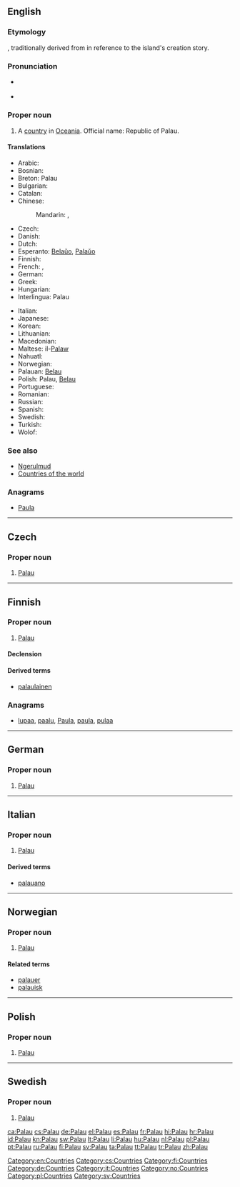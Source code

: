 ==English==
{{wikipedia}}

===Etymology===
{{etyl|pau}} {{term|Belau||Palau}}, traditionally derived from {{etyl|pau}} {{term|aidebelau||indirect replies}} in reference to the island's creation story.

===Pronunciation===
* {{a|UK|US}} {{IPA|/pəˈlaʊ/}}
* {{audio|en-us-Palau.ogg|Audio (US)}}

===Proper noun===
{{en-proper noun}}

# A [[country]] in [[Oceania]]. Official name: Republic of Palau.

====Translations====
{{trans-top|Republic of Palau}}
* Arabic: {{t|ar|بالاو|m|tr=balaaw}}
* Bosnian: {{t-|bs|Palau|m}}
* Breton: Palau
* Bulgarian: {{t-|bg|Палау}}
* Catalan: {{t+|ca|Palau}}
* Chinese:
*: Mandarin: {{t-|cmn|帕勞|sc=Hani}}, {{t-|cmn|帕劳|tr=Pàláo|sc=Hani}}
* Czech: {{t-|cs|Palau}}
* Danish: {{t-|da|Palau}}
* Dutch: {{t+|nl|Palau}}
* Esperanto: [[Belaŭo]], [[Palaŭo]]
* Finnish: {{t+|fi|Palau}}
* French: {{t+|fr|Belau}}, {{t+|fr|Palau}}
* German: {{t+|de|Palau}}
* Greek: {{t+|el|Παλάου|n|tr=Paláou}}
* Hungarian: {{t+|hu|Palau}}
* Interlingua: Palau
{{trans-mid}}
* Italian: {{t-|it|Palau}}
* Japanese: {{t-|ja|パラオ|tr=Parao}}
* Korean: {{t|ko|팔라우|tr=Pallau}}
* Lithuanian: {{t+|lt|Palau|f|xs=Lithuanian}}
* Macedonian: {{t-|mk|Палау|tr=Paláu}}
* Maltese: il-[[Palaw]]
* Nahuatl: {{t|nah|Palaos}}
* Norwegian: {{t-|no|Palau}}
* Palauan: [[Belau]]
* Polish: Palau, [[Belau]]
* Portuguese: {{t+|pt|Palau}}
* Romanian: {{t-|ro|Palau|n}}
* Russian: {{t-|ru|Палау|f|n|tr=Paláu}} {{indeclinable}}
* Spanish: {{t+|es|Palaos}}
* Swedish: {{t+|sv|Palau}}
* Turkish: {{t+|tr|Palau}}
* Wolof: {{t|wo|Palau}}
{{trans-bottom}}

===See also===
* [[Ngerulmud]]
* [[Appendix:Countries of the world|Countries of the world]]

===Anagrams===
* [[Paula#English|Paula]]

[[Category:en:Countries]]

----

==Czech==

===Proper noun===
{{cs-proper noun|g=}}

# [[#English|Palau]]

[[Category:cs:Countries]]

----

==Finnish==
{{wikipedia|lang=fi}}

===Proper noun===
{{fi-proper noun}}

# [[#English|Palau]]

====Declension====
{{fi-decl-rosé|Pala|u|nopl=1}}

====Derived terms====
* [[palaulainen]]

===Anagrams===
* [[lupaa#Finnish|lupaa]], [[paalu#Finnish|paalu]], [[Paula#Finnish|Paula]], [[paula#Finnish|paula]], [[pulaa#Finnish|pulaa]]

[[Category:fi:Countries]]

----

==German==
{{wikipedia|lang=de}}

===Proper noun===
{{head|de|proper noun|g=n}}

# [[#English|Palau]]

[[Category:de:Countries]]

----

==Italian==
{{wikipedia|lang=it}}

===Proper noun===
{{it-proper noun|g=m}}

# [[#English|Palau]]

====Derived terms====
* [[palauano]]

[[Category:it:Countries]]

----

==Norwegian==

===Proper noun===
{{head|no|proper noun}}

# [[#English|Palau]]

====Related terms====
* [[palauer]]
* [[palauisk]]

[[Category:no:Countries]]

----

==Polish==

===Proper noun===
{{head|pl|proper noun|g=n|undeclinable}}

# [[#English|Palau]]

[[Category:pl:Countries]]

----

==Swedish==

===Proper noun===
{{head|sv|proper noun}}

# [[#English|Palau]]

[[Category:sv:Countries]]

[[ca:Palau]]
[[cs:Palau]]
[[de:Palau]]
[[el:Palau]]
[[es:Palau]]
[[fr:Palau]]
[[hi:Palau]]
[[hr:Palau]]
[[id:Palau]]
[[kn:Palau]]
[[sw:Palau]]
[[lt:Palau]]
[[li:Palau]]
[[hu:Palau]]
[[nl:Palau]]
[[pl:Palau]]
[[pt:Palau]]
[[ru:Palau]]
[[fi:Palau]]
[[sv:Palau]]
[[ta:Palau]]
[[tt:Palau]]
[[tr:Palau]]
[[zh:Palau]]